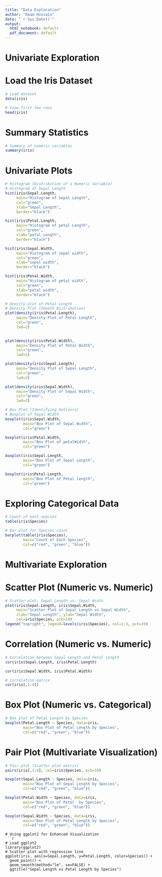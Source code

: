 ---
title: "Data Exploration"
author: "Emam Hossain"
date: "`r Sys.Date()`"
output:
  html_notebook: default
  pdf_document: default
---

# Univariate Exploration

# Load the Iris Dataset
```{r}
# Load dataset
data(iris)

# View first few rows
head(iris)

```

# Summary Statistics
```{r}
# Summary of numeric variables
summary(iris)

```
# Univariate Plots
```{r}
# Histogram (Distribution of a Numeric Variable)
# Histogram of Sepal Length
hist(iris$Sepal.Length, 
     main="Histogram of Sepal Length", 
     col="green", 
     xlab="Sepal Length", 
     border="black")


```
```{r}

hist(iris$Petal.Length, 
     main="Histogram of petal Length", 
     col="green", 
     xlab="petal Length", 
     border="black")

```
```{r}

hist(iris$Sepal.Width, 
     main="Histogram of sepal width", 
     col="green", 
     xlab="sepal width", 
     border="black")

```
```{r}
hist(iris$Petal.Width, 
     main="Histogram of petal width", 
     col="green", 
     xlab="petal width", 
     border="black")

```
```{r}
# Density plot of Petal Length
# Density Plot (Smooth Distribution)
plot(density(iris$Petal.Length), 
     main="Density Plot of Petal Length", 
     col="green", 
     lwd=2)
     
```
```{r}
plot(density(iris$Petal.Width), 
     main="Density Plot of Petal Width", 
     col="green", 
     lwd=2)

```

```{r}
plot(density(iris$Sepal.Length), 
     main="Density Plot of Sepal Length", 
     col="green", 
     lwd=2)

```

```{r}
plot(density(iris$Sepal.Width), 
     main="Density Plot of Sepal Width", 
     col="green", 
     lwd=2)

```


```{r}
# Box Plot (Identifying Outliers)
# Boxplot of Sepal Width
boxplot(iris$Sepal.Width, 
        main="Box Plot of Sepal Width", 
        col="green")

```


```{r}
boxplot(iris$Petal.Width, 
        main="Box Plot of petalWidth", 
        col="green")
```

```{r}
boxplot(iris$Sepal.Length, 
        main="Box Plot of Sepal Length", 
        col="green")
```

```{r}
boxplot(iris$Petal.Length, 
        main="Box Plot of Petal length", 
        col="green")
```





# Exploring Categorical Data
```{r}
# Count of each species
table(iris$Species)

```

```{r}
# Bar plot for Species count
barplot(table(iris$Species), 
        main="Count of Each Species", 
        col=c("red", "green", "blue"))

```
# Multivariate Exploration
# Scatter Plot (Numeric vs. Numeric)
```{r}
# Scatter plot: Sepal Length vs. Sepal Width
plot(iris$Sepal.Length, iris$Sepal.Width, 
     main="Scatter Plot of Sepal Length vs Sepal Width",
     xlab="Sepal Length", ylab="Sepal Width",
     col=iris$Species, pch=19)
legend("topright", legend=levels(iris$Species), col=1:3, pch=19)

```

# Correlation (Numeric vs. Numeric)
```{r}
# Correlation between Sepal Length and Petal Length
cor(iris$Sepal.Length, iris$Petal.Length)

```
```{r}
cor(iris$Sepal.Width, iris$Petal.Width)
```


```{r}
# Correlation matrix
cor(iris[,1:4])

```

# Box Plot (Numeric vs. Categorical)
```{r}
# Box plot of Petal Length by Species
boxplot(Petal.Length ~ Species, data=iris,
        main="Box Plot of Petal Length by Species",
        col=c("red", "green", "blue"))

```
# Pair Plot (Multivariate Visualization)
```{r}
# Pair plot (Scatter plot matrix)
pairs(iris[,1:4], col=iris$Species, pch=19)
```
```{r}
boxplot(Sepal.Length ~ Species, data=iris,
        main="Box Plot of Sepal Length by Species",
        col=c("red", "green", "blue"))

```
```{r}
boxplot(Petal.Width ~ Species, data=iris,
        main="Box Plot of Petal  by Species",
        col=c("red", "green", "blue"))

```


```{r}
boxplot(Sepal.Width ~ Species, data=iris,
        main="Box Plot of Petal Length by Species",
        col=c("red", "green", "blue"))

```

```
# Using ggplot2 for Enhanced Visualization
```{r}
# Load ggplot2
library(ggplot2)
# Scatter plot with regression line
ggplot(iris, aes(x=Sepal.Length, y=Petal.Length, color=Species)) +
  geom_point() +
  geom_smooth(method="lm", se=FALSE) +
  ggtitle("Sepal Length vs Petal Length by Species")

```
